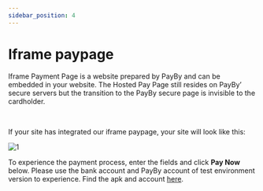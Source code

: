 ```yaml
---
sidebar_position: 4
---
```



# Iframe paypage

Iframe Payment Page is a website prepared by PayBy and can be embedded in your website. The Hosted Pay Page still resides on PayBy’ secure servers but the transition to the PayBy secure page is invisible to the cardholder.

<br/>

If your site has integrated our iframe paypage, your site will look like this:

![1](./pic/iframe.png)



To experience the payment process, enter the fields and click **Pay Now** below. Please use the bank account and PayBy account of test environment version to experience. Find the apk and account [here](/demos/testaccount).


<IframePayPage/>